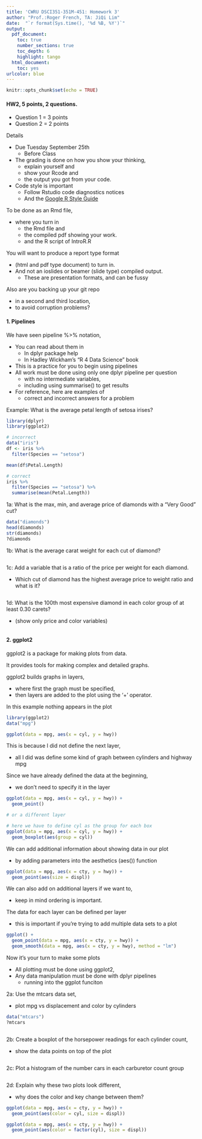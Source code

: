 ```yaml
---
title: 'CWRU DSCI351-351M-451: Homework 3'
author: "Prof.:Roger French, TA: JiQi Lim"
date:  "`r format(Sys.time(), '%d %B, %Y')`"
output: 
  pdf_document:
    toc: true
    number_sections: true
    toc_depth: 6
    highlight: tango
  html_document:
    toc: yes
urlcolor: blue
---
```


```r
knitr::opts_chunk$set(echo = TRUE)
```

<!--
# Script Name: 1708-351-451-HW2-NAME.Rmd
# Purpose: This is an Rmd HW file to do your HW in
# Authors: Roger H. French
# License: Creative Commons Attribution-ShareAlike 4.0 International License.
##########
# Latest Changelog Entires:
# v0.00.01 - 1501cwru-dsci-NAMEIT.RMD - Roger French started this blank Rmd
##########

# Rmd code goes below the comment marker!
-->

\setcounter{section}{3}
\setcounter{subsection}{1}
\setcounter{subsubsection}{0}


#### HW2, 5 points, 2 questions.

  -  Question 1 = 3 points
  -  Question 2 = 2 points

Details

  - Due Tuesday September 25th
    - Before Class
  - The grading is done on how you show your thinking, 
    - explain yourself and 
    - show your Rcode and 
    - the output you got from your code.
  - Code style is important
    - Follow Rstudio code diagnostics notices
    - And the [Google R Style Guide](https://google.github.io/styleguide/Rguide.xml)

To be done as an Rmd file, 

  - where you turn in 
    - the Rmd file and 
    - the compiled pdf showing your work. 
    - and the R script of IntroR.R
    
You will want to produce a report type format 

  - (html and pdf type document) to turn in. 
  - And not an ioslides or beamer (slide type) compiled output. 
    - These are presentation formats, and can be fussy

Also are you backing up your git repo 

  - in a second and third location, 
  - to avoid corruption problems?



#### 1. Pipelines

We have seen pipeline %>% notation, 

  - You can read about them in
    - In dplyr package help
    - In Hadley Wickham's "R 4 Data Science" book
  - This is a practice for you to begin using pipelines
  - All work must be done using only one dplyr pipeline per question 
    - with no intermediate variables, 
    - including using summarise() to get results
  - For reference, here are examples of 
    - correct and incorrect answers for a problem

Example: What is the average petal length of setosa irises?
```r
library(dplyr)
library(ggplot2)

# incorrect
data("iris")
df <- iris %>%
  filter(Species == "setosa") 

mean(df$Petal.Length)

# correct
iris %>%
  filter(Species == "setosa") %>%
  summarise(mean(Petal.Length))

```

1a: What is the max, min, and average price of diamonds with a "Very Good" cut?
 
```r

data("diamonds")
head(diamonds)
str(diamonds)
?diamonds

```

1b: What is the average carat weight for each cut of diamond? 
 
```r

```

1c: Add a variable that is a ratio of the price per weight for each diamond. 

  - Which cut of diamond has the highest average price to weight ratio and what is it?

```r

```

1d: What is the 100th most expensive diamond in each color group of at least 0.30 carets? 

  - (show only price and color variables) 
 
```r

```

#### 2. ggplot2

ggplot2 is a package for making plots from data. 

It provides tools for making complex and detailed graphs. 

ggplot2 builds graphs in layers, 

  - where first the graph must be specified, 
  - then layers are added to the plot using the '+' operator.

In this example nothing appears in the plot

```r
library(ggplot2)
data("mpg")

ggplot(data = mpg, aes(x = cyl, y = hwy))

```

This is because I did not define the next layer, 

  - all I did was define some kind of graph between cylinders and highway mpg

Since we have already defined the data at the beginning, 

  - we don't need to specify it in the layer

```r

ggplot(data = mpg, aes(x = cyl, y = hwy)) +
  geom_point()

# or a different layer

# here we have to define cyl as the group for each box
ggplot(data = mpg, aes(x = cyl, y = hwy)) +
  geom_boxplot(aes(group = cyl))

```

We can add additional information about showing data in our plot 

  - by adding parameters into the aesthetics (aes()) function

```r

ggplot(data = mpg, aes(x = cty, y = hwy)) +
  geom_point(aes(size = displ))

```

We can also add on additional layers if we want to, 

  - keep in mind ordering is important. 
  
The data for each layer can be defined per layer 

  - this is important if you're trying to add multiple data sets to a plot

```r

ggplot() +
  geom_point(data = mpg, aes(x = cty, y = hwy)) +
  geom_smooth(data = mpg, aes(x = cty, y = hwy), method = "lm")

```

Now it's your turn to make some plots

  - All plotting must be done using ggplot2, 
  - Any data manipulation must be done with dplyr pipelines 
    - running into the ggplot funciton

2a: Use the mtcars data set, 
  
  - plot mpg vs displacement and color by cylinders
 
```r

data("mtcars")
?mtcars



```

2b: Create a boxplot of the horsepower readings for each cylinder count, 

  - show the data points on top of the plot
 
```r

```

2c: Plot a histogram of the number cars in each carburetor count group

```r

```

2d: Explain why these two plots look different, 

  - why does the color and key change between them?
 
```r

ggplot(data = mpg, aes(x = cty, y = hwy)) +
  geom_point(aes(color = cyl, size = displ))

ggplot(data = mpg, aes(x = cty, y = hwy)) +
  geom_point(aes(color = factor(cyl), size = displ))

```

